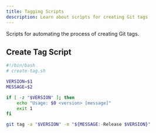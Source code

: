 ```yaml
---
title: Tagging Scripts
description: Learn about scripts for creating Git tags
---
```

Scripts for automating the process of creating Git tags.

## Create Tag Script

```bash
#!/bin/bash
# create-tag.sh

VERSION=$1
MESSAGE=$2

if [ -z "$VERSION" ]; then
    echo "Usage: $0 <version> [message]"
    exit 1
fi

git tag -a "$VERSION" -m "${MESSAGE:-Release $VERSION}"
```
